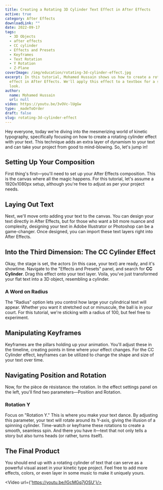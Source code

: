 ```yaml
---
title: Creating a Rotating 3D Cylinder Text Effect in After Effects
active: true
category: After Effects
downloadLink: ""
date: 2022-09-17
tags:
  - 3D Objects
  - after effects
  - CC cylinder
  - Effects and Presets
  - Keyframes
  - Text Rotation
  - Y Rotation
  - Z-Plane
coverImage: /img/education/rotating-3d-cylinder-effect.jpg
excerpt: In this tutorial, Mohamed Hussain shows us how to create a rotating cylinder
  effect in After Effects. We'll apply this effect to a textbox for a sweet
  look.
author:
  name: Mohamed Hussain
  url: null
video: https://youtu.be/3vOVc-lUgGw
type: _madeToOrder
draft: false
slug: rotating-3d-cylinder-effect
---
```

Hey everyone, today we're diving into the mesmerizing world of kinetic typography, specifically focusing on how to create a rotating cylinder effect with your text. This technique adds an extra layer of dynamism to your text and can take your project from good to mind-blowing. So, let's jump in!

## Setting Up Your Composition

First thing's first—you'll need to set up your After Effects composition. This is the canvas where all the magic happens. For this tutorial, let's assume a 1920x1080px setup, although you're free to adjust as per your project needs.

## Laying Out Text 

Next, we'll move onto adding your text to the canvas. You can design your text directly in After Effects, but for those who want a bit more nuance and complexity, designing your text in Adobe Illustrator or Photoshop can be a game-changer. Once designed, you can import these text layers right into After Effects. 

## Into the Third Dimension: The CC Cylinder Effect

Okay, the stage is set, the actors (in this case, your text) are ready, and it's showtime. Navigate to the "Effects and Presets" panel, and search for **CC Cylinder**. Drag this effect onto your text layer. Voila, you've just transformed your flat text into a 3D object, resembling a cylinder.

### A Word on Radius

The "Radius" option lets you control how large your cylindrical text will appear. Whether you want it stretched out or minuscule, the ball is in your court. For this tutorial, we're sticking with a radius of 100, but feel free to experiment.

## Manipulating Keyframes

Keyframes are the pillars holding up your animation. You'll adjust these in the timeline, creating points in time where your effect changes. For the CC Cylinder effect, keyframes can be utilized to change the shape and size of your text over time.

## Navigating Position and Rotation

Now, for the pièce de résistance: the rotation. In the effect settings panel on the left, you'll find two parameters—Position and Rotation. 

### Rotation Y

Focus on "Rotation Y." This is where you make your text dance. By adjusting this parameter, your text will rotate around its Y-axis, giving the illusion of a spinning cylinder. Time-watch or keyframe these rotations to create a smooth, seamless spin. And there you have it—text that not only tells a story but also turns heads (or rather, turns itself).

## The Final Product

You should end up with a rotating cylinder of text that can serve as a powerful visual asset in your kinetic type project. Feel free to add more effects, colors, or even layer in some music to make it uniquely yours.

<Video url={'https://youtu.be/IGcMGq7jOSU'}/>